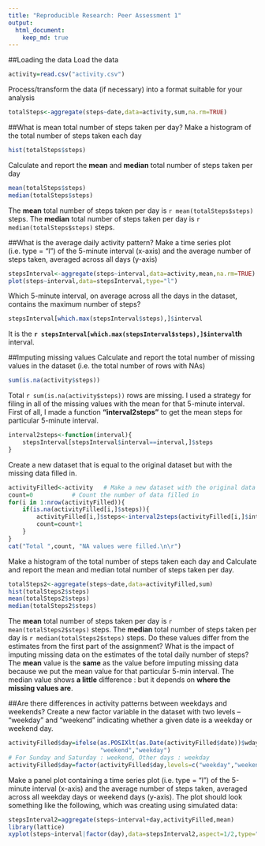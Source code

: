 ```yaml
---
title: "Reproducible Research: Peer Assessment 1"
output: 
  html_document:
    keep_md: true
---
```

##Loading the data
Load the data
```r
activity=read.csv("activity.csv")
```
Process/transform the data (if necessary) into a format suitable for your analysis
```r
totalSteps<-aggregate(steps~date,data=activity,sum,na.rm=TRUE)
```

##What is mean total number of steps taken per day?
Make a histogram of the total number of steps taken each day
```r
hist(totalSteps$steps)
```

Calculate and report the **mean** and **median** total number of steps taken 
per day 

```r
mean(totalSteps$steps)
median(totalSteps$steps)
```
The **mean** total number of steps taken per day is 
    `r mean(totalSteps$steps)` steps.
The **median** total number of steps taken per day is 
    `r median(totalSteps$steps)` steps.
    
##What is the average daily activity pattern?
Make a time series plot (i.e. type = "l") of the 5-minute interval (x-axis) and the average number of steps taken, averaged across all days (y-axis)

```r
stepsInterval<-aggregate(steps~interval,data=activity,mean,na.rm=TRUE)
plot(steps~interval,data=stepsInterval,type="l")
```

Which 5-minute interval, on average across all the days in the dataset, contains the maximum number of steps? 
```r
stepsInterval[which.max(stepsInterval$steps),]$interval
```

It is the **`r stepsInterval[which.max(stepsInterval$steps),]$interval`th** interval.

##Imputing missing values
Calculate and report the total number of missing values in the dataset (i.e. the total number of rows with NAs)
```r
sum(is.na(activity$steps))
```
Total `r sum(is.na(activity$steps))` rows are missing.
I used a strategy for filing in all of the missing values with the mean for that 5-minute interval. First of all, I made a function **"interval2steps"** to get the mean steps for particular 5-minute interval. 
```r
interval2steps<-function(interval){
    stepsInterval[stepsInterval$interval==interval,]$steps
}
```

Create a new dataset that is equal to the original dataset but with the missing data filled in.

```r
activityFilled<-activity   # Make a new dataset with the original data
count=0           # Count the number of data filled in
for(i in 1:nrow(activityFilled)){
    if(is.na(activityFilled[i,]$steps)){
        activityFilled[i,]$steps<-interval2steps(activityFilled[i,]$interval)
        count=count+1
    }
}
cat("Total ",count, "NA values were filled.\n\r")  
```

Make a histogram of the total number of steps taken each day and Calculate and report the mean and median total number of steps taken per day. 
```r
totalSteps2<-aggregate(steps~date,data=activityFilled,sum)
hist(totalSteps2$steps)
mean(totalSteps2$steps)
median(totalSteps2$steps)
```
The **mean** total number of steps taken per day is 
`r mean(totalSteps2$steps)` steps.
The **median** total number of steps taken per day is 
`r median(totalSteps2$steps)` steps.
Do these values differ from the estimates from the first part of the assignment? What is the impact of imputing missing data on the estimates of the total daily number of steps?
The **mean** value is the **same** as the value before imputing missing data because we put the mean value for that particular 5-min interval. The median value shows **a little** difference : but it depends on **where the missing values are**.

##Are there differences in activity patterns between weekdays and weekends?
Create a new factor variable in the dataset with two levels – “weekday” and “weekend” indicating whether a given date is a weekday or weekend day.
```r
activityFilled$day=ifelse(as.POSIXlt(as.Date(activityFilled$date))$wday%%6==0,
                          "weekend","weekday")
# For Sunday and Saturday : weekend, Other days : weekday 
activityFilled$day=factor(activityFilled$day,levels=c("weekday","weekend"))
```


Make a panel plot containing a time series plot (i.e. type = "l") of the 5-minute interval (x-axis) and the average number of steps taken, averaged across all weekday days or weekend days (y-axis). The plot should look something like the following, which was creating using simulated data:
```r
stepsInterval2=aggregate(steps~interval+day,activityFilled,mean)
library(lattice)
xyplot(steps~interval|factor(day),data=stepsInterval2,aspect=1/2,type="l")
```